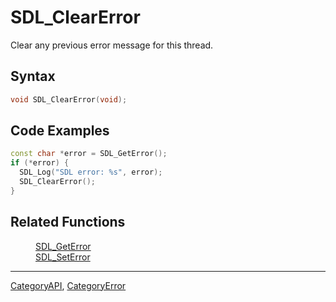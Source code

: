 = SDL_ClearError =

Clear any previous error message for this thread.

== Syntax ==

<syntaxhighlight lang='c'>
void SDL_ClearError(void);
</syntaxhighlight>

== Code Examples ==

<syntaxhighlight lang='c++'>
const char *error = SDL_GetError();
if (*error) {
  SDL_Log("SDL error: %s", error);
  SDL_ClearError();
}
</syntaxhighlight>

== Related Functions ==

:[[SDL_GetError]]
:[[SDL_SetError]]

----
[[CategoryAPI]], [[CategoryError]]


